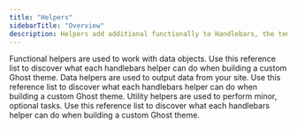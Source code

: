 ```yaml
---
title: "Helpers"
sidebarTitle: "Overview"
description: Helpers add additional functionally to Handlebars, the templating language Ghost themes use.
---
```

<CardGroup cols={1}>
  <Card
    title="Functional"
    href="/themes/helpers/functional/"
  >
    Functional helpers are used to work with data objects. Use this reference list to discover what each handlebars helper can do when building a custom Ghost theme.
  </Card>
  <Card
    title="Data"
    href="/themes/helpers/data/"
  >
    Data helpers are used to output data from your site. Use this reference list to discover what each handlebars helper can do when building a custom Ghost theme.
  </Card>
  <Card
    title="Utility"
    href="/themes/helpers/utility/"
  >
    Utility helpers are used to perform minor, optional tasks. Use this reference list to discover what each handlebars helper can do when building a custom Ghost theme.
  </Card>
</CardGroup>